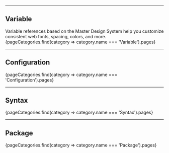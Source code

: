 
---

## Variable
Variable references based on the Master Design System help you customize consistent web fonts, spacing, colors, and more.
<OverviewButtons>
    {pageCategories.find(category => category.name === 'Variable').pages}
</OverviewButtons>

---

## Configuration
<OverviewButtons>
    {pageCategories.find(category => category.name === 'Configuration').pages}
</OverviewButtons>

---

## Syntax
<OverviewButtons>
    {pageCategories.find(category => category.name === 'Syntax').pages}
</OverviewButtons>

---

## Package
<OverviewButtons>
    {pageCategories.find(category => category.name === 'Package').pages}
</OverviewButtons>
